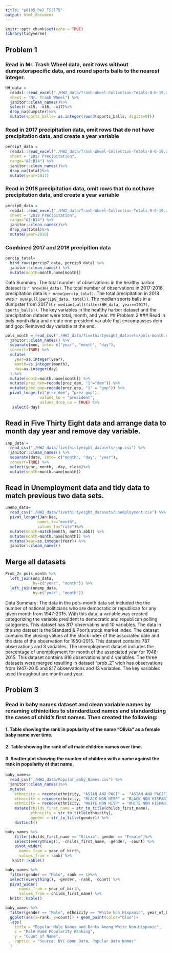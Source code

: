 ```yaml
---
title: "p8105_hw2_TS3175"
output: html_document
---
```


```r
knitr::opts_chunk$set(echo = TRUE)
library(tidyverse)
```
## Problem 1 
### Read in Mr. Trash Wheel data, omit rows without dumpsterspecific data, and round sports balls to the nearest integer.
```r
HH_data = 
  readxl::read_excel("./HW2_data/Trash-Wheel-Collection-Totals-8-6-19.xlsx", 
  sheet = "Mr. Trash Wheel") %>% 
  janitor::clean_names()%>% 
  select(-x15, -x16, -x17)%>% 
  drop_na(dumpster)%>% 
  mutate(sports_balls= as.integer(round(sports_balls, digits=0)))
```
### Read in 2017 precipitation data, omit rows that do not have precipitation data, and create a year variable
```r
percip7_data = 
  readxl::read_excel("./HW2_data/Trash-Wheel-Collection-Totals-8-6-19.xlsx", 
  sheet = "2017 Precipitation",
  range="A2:B14") %>% 
  janitor::clean_names()%>% 
  drop_na(total)%>% 
  mutate(year=2017)
```
### Read in 2018 precipitation data, omit rows that do not have precipitation data, and create a year variable
```r
percip8_data = 
  readxl::read_excel("./HW2_data/Trash-Wheel-Collection-Totals-8-6-19.xlsx", 
  sheet = "2018 Precipitation",
  range="A2:B14") %>% 
  janitor::clean_names()%>% 
  drop_na(total)%>% 
  mutate(year=2018)
```
### Combined 2017 and 2018 precipition data 
```r
percip_total=
  bind_rows(percip7_data, percip8_data) %>% 
  janitor::clean_names() %>% 
  mutate(month=month.name[month])
```
Data Summary:
The total number of observations in the healthy harbor dataset is `r nrow(HH_data)`. The total number of observations in 2017-2018 precipitation data is `r nrow(percip_total)`. The total precipitation in 2018 was `r sum(pull(percip8_data, total))`. The median sports balls in a dumpster from 2017 is `r median(pull(filter(HH_data, year==2017), sports_balls))`. The key variables in the healthy harbor dataset and the precipitation dataset were total, month, and year.
## Problem 2
### Read in pols month data and create one president variable that encompasses dem and gop. Removed day variable at the end.  
```r
pols_month = read_csv("./HW2_data/fivethirtyeight_datasets/pols-month.csv") %>%
  janitor::clean_names() %>% 
  separate(mon, into= c("year", "month", "day"),
  convert=TRUE) %>% 
  mutate(
    year=as.integer(year),
    month=as.integer(month),
    day=as.integer(day)
  ) %>% 
  mutate(month=month.name[month]) %>% 
  mutate(prez_dem=recode(prez_dem, "1"="dem")) %>% 
  mutate(prez_gop=recode(prez_gop, "1" = "gop")) %>%
  pivot_longer(c("prez_dem", "prez_gop"),
               values_to = "president",
               values_drop_na = TRUE) %>% 
   select(-day)
```
## Read in Five Thirty Eight data and arrange data to month day year and remove day variable.
```r
snp_data = 
  read_csv("./HW2_data/fivethirtyeight_datasets/snp.csv") %>%
  janitor::clean_names() %>% 
  separate(date, into= c("month", "day", "year"),
  convert=TRUE) %>% 
  select(year, month, -day, close)%>% 
  mutate(month=month.name[month])
```
## Read in Unemployment data and tidy data to match previous two data sets.
```r
unemp_data=
  read_csv("./HW2_data/fivethirtyeight_datasets/unemployment.csv") %>%
  pivot_longer(Jan:Dec,
              names_to="month",
              values_to="rate")%>%
  mutate(month=match(month, month.abb)) %>% 
  mutate(month=month.name[month]) %>% 
  mutate(Year=as.integer(Year)) %>% 
  janitor::clean_names()
```
## Merge all datasets
```r
Prob_2= pols_month %>% 
  left_join(snp_data,
            by=c("year", "month")) %>% 
  left_join(unemp_data,
            by=c("year", "month"))
```
Data Summary:
The data in the pols-month data set included the the number of national politicians who are democratic or republican for any given month from 1947-2015. With this data, a variable was created categorizing the variable president to democratic and republican polling categories. This dataset has 817 observatins and 10 variables.
The data in the snp dataset is the Standard & Poor's stock market index. The dataset contains the closing values of the stock index of the associated date and the date of the observation for 1950-2015. This dataset contains 787 observations and 3 variables.
The unemployment dataset includes the percentage of unemployment for month of the associated year for 1948-2015. This dataset contains 816 observations and 4 variables.
The three datasets were merged resulting in dataset "prob_2" wich has observations from 1947-2015 and 817 observations and 13 variables. 
The key variables used throughout are month and year.

## Problem 3
### Read in baby names dataset and clean variable names by renaming ethinicities to standardized names and standardizing the cases of child's first names. Then created the following: 
#### 1. Table showing the rank in popularity of the name “Olivia” as a female baby name over time.
#### 2. Table showing the rank of all male children names over time.
#### 3. Scatter plot showing the number of children with a name against the rank in popularity of that name.
```r
baby_names= 
  read_csv("./HW2_data/Popular_Baby_Names.csv") %>% 
  janitor::clean_names()%>% 
  mutate(
    ethnicity = recode(ethnicity, "ASIAN AND PACI" =  "ASIAN AND PACIFIC ISLANDER"),
    ethnicity = recode(ethnicity, "BLACK NON HISP" = "BLACK NON HISPANIC"),
    ethnicity = recode(ethnicity, "WHITE NON HISP" = "WHITE NON HISPANIC")) %>% 
    mutate(childs_first_name = str_to_title(childs_first_name),
           ethnicity = str_to_title(ethnicity),
           gender = str_to_title(gender)) %>%
    distinct()
```
```r
baby_names %>% 
    filter(childs_first_name == "Olivia", gender == "Female")%>%
    select(everything(), -childs_first_name, -gender, -count) %>% 
    pivot_wider(
      names_from = year_of_birth,
      values_from = rank) %>% 
   knitr::kable()
```

```r
baby_names %>% 
  filter(gender == "Male", rank == 1)%>%
  select(everything(), -gender, -rank, -count) %>% 
  pivot_wider(
      names_from = year_of_birth,
      values_from = childs_first_name) %>% 
  knitr::kable()
```

```r
baby_names %>% 
  filter(gender == "Male", ethnicity == "White Non Hispanic", year_of_birth == 2016) %>%
  ggplot(aes(x=rank, y=count)) + geom_point(color="blue")+
  labs(
    title = "Popular Male Names and Ranks Among White Non-Hispanic",
    x = "Male Name Popularity Ranking",
    y = "Count of Name",
    caption = "Source: NYC Open Data, Popular Data Names"
  )
```

